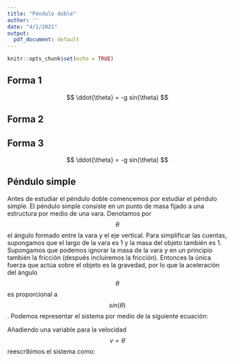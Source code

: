 ---
title: "Péndulo doble"
author: ''
date: "4/1/2021"
output:
  pdf_document: default
---

```{r setup, include=FALSE}
knitr::opts_chunk$set(echo = TRUE)
```

## Forma 1

$$ \ddot{\theta} = -g sin(\theta) $$

## Forma 2

```{=tex}
\begin{math}
\ddot{\theta} = -g sin(\theta)
\end{math}
```
## Forma 3

$$ \ddot{\theta} = -g sin(\theta) $$

## Péndulo simple

Antes de estudiar el péndulo doble comencemos por estudiar el péndulo simple. El péndulo simple consiste en un punto de masa fijado a una estructura por medio de una vara. Denotamos por $$\theta$$ el ángulo formado entre la vara y el eje vertical. Para simplificar las cuentas, supongamos que el largo de la vara es 1 y la masa del objeto también es 1. Supongamos que podemos ignorar la masa de la vara y en un principio también la fricción (después incluiremos la fricción). Entonces la única fuerza que actúa sobre el objeto es la gravedad, por lo que la aceleración del ángulo $$\theta$$ es proporcional a $$sin(\theta)$$. Podemos representar el sistema por medio de la siguiente ecuación:

```{=tex}
\begin{math}
\ddot{\theta} = -g sin(\theta)
\end{math}
```
Añadiendo una variable para la velocidad $$v = \dot{\theta}$$ reescribimos el sistema como:
```{=tex}
\begin{math}
\dot{\theta} = v
\dot{v} = -g sin(\theta)
\end{math}
```
